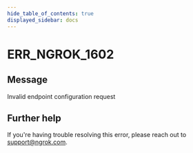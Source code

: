 ```yaml
---
hide_table_of_contents: true
displayed_sidebar: docs
---
```



# ERR_NGROK_1602

## Message

Invalid endpoint configuration request

<ErrorDetails error="err_ngrok_1602" />

## Further help

If you're having trouble resolving this error, please reach out to [support@ngrok.com](mailto:support@ngrok.com?subject=Help%20with%20ERR_NGROK_1602).
